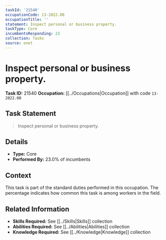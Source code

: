 ```yaml
---
taskId: '21540'
occupationCode: 13-2022.00
occupationTitle: ''
statement: Inspect personal or business property.
taskType: Core
incumbentsResponding: 23
collection: Tasks
source: onet
---
```

# Inspect personal or business property.

**Task ID:** 21540
**Occupation:** [[../Occupations|Occupation]] with code `13-2022.00`

## Task Statement

> Inspect personal or business property.

## Details

- **Type:** Core
- **Performed By:** 23.0% of incumbents

## Context

This task is part of the standard duties performed in this occupation. The percentage indicates how common this task is among workers in the field.

## Related Information

- **Skills Required:** See [[../Skills|Skills]] collection
- **Abilities Required:** See [[../Abilities|Abilities]] collection
- **Knowledge Required:** See [[../Knowledge|Knowledge]] collection
